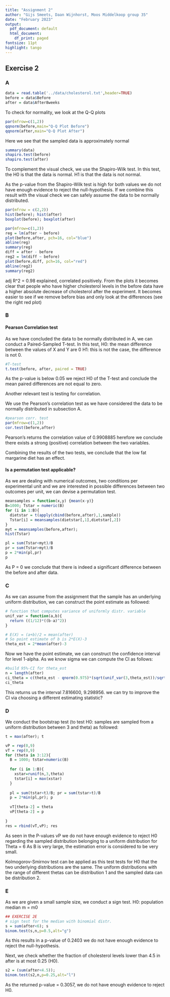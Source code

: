 ```yaml
---
title: "Assignment 2"
author: "Gijs Smeets, Daan Wijnhorst, Moos Middelkoop group 35"
date: "February 2023"
output:
  pdf_document: default
  html_document:
    df_print: paged
fontsize: 11pt
highlight: tango
---
```


## Exercise 2

### A


```r
data = read.table('../data/cholesterol.txt',header=TRUE)
before = data$Before
after = data$After8weeks
```
To check for normality, we look at the Q-Q plots
```r
par(mfrow=c(1,2))
qqnorm(before,main="Q-Q Plot Before")
qqnorm(after,main="Q-Q Plot After")
```
Here we see that the sampled data is approximately normal
```r
summary(data)
shapiro.test(before)
shapiro.test(after)
```
To complement the visual check, we use the Shapiro-Wilk test. 
In this test, the H0 is that the data is normal. H1 is that the data is not normal.

As the p-value from the Shapiro-Wilk test is high for both values we do not have enough evidence to reject the null-hypothesis.
If we combine this result with the visual check we can safely assume the data to be normally distributed.

```r
par(mfrow = c(2,2))
hist(before); hist(after)
boxplot(before); boxplot(after)
```


```r
par(mfrow=c(1,2))
reg = lm(after ~ before)
plot(before,after, pch=16, col="blue")
abline(reg)
summary(reg) 
diff = after - before
reg2 = lm(diff ~ before)
plot(before,diff, pch=16, col="red")
abline(reg2)
summary(reg2)
```
adj R^2 = 0.98 explained, correlated positively.
From the plots it becomes clear that people who have higher cholesterol levels in the before data have a higher absolute decrease of cholesterol after the experiment.
It becomes easier to see if we remove before bias and only look at the differences (see the right red plot)

### B
#### Pearson Correlation test
As we have concluded the data to be normally distributed in A, we can conduct a Paired-Sampled T-test.
In this test, H0: the mean difference between the values of X and Y are 0 H1: this is not the case, the difference is not 0.

```r
#T-test
t.test(before, after, paired = TRUE)
```
As the p-value is below 0.05 we reject H0 of the T-test and conclude the mean paired differences are not equal to zero.

Another relevant test is testing for correlation.

We use the Pearson's correlation test as we have considered the data to be normally distributed in subsection A.

```r
#pearson corr. test
par(mfrow=c(1,2))
cor.test(before,after)
```
Pearson's returns the correlation value of 0.9908885 herefore we conclude there exists a strong (positive) correlation between the two variables.

Combining the results of the two tests, we conclude that the low fat margarine diet has an effect.

#### Is a permutation test applicable?
As we are dealing with numerical outcomes, two conditions per experimental unit and we are interested in possible differences between two outcomes per unit, we can devise a permutation test.

```r
meansamples = function(x,y) {mean(x-y)}
B=1000; Tstar = numeric(B)
for (i in 1:B){
  dietstar = t(apply(cbind(before,after),1,sample))
  Tstar[i] = meansamples(dietstar[,1],dietstar[,2])
}
myt = meansamples(before,after);
hist(Tstar)
```
```r
pl = sum(Tstar<myt)/B
pr = sum(Tstar>myt)/B
p = 2*min(pl,pr)
p
```
As P = 0 we conclude that there is indeed a significant difference between the before and after data.

### C
As we can assume from the assignment that the sample has an underlying uniform distribution, we can construct the point estimate as followed:
```r
# function that computes variance of uniformly distr. variable
unif_var = function(a,b){
  return ((1/12)*((b-a)^2))
}

# E(X) = (a+b)/2 = mean(after)
# So point estimate of b is 2*E(X)-3
theta_est = 2*mean(after)-3
```
Now we have the point estimate, we can construct the confidence interval for level 1-alpha. As we know sigma we can compute the CI as follows:
```r
#build 95%-CI for theta_est
n = length(after)
ci_theta = c(theta_est - qnorm(0.975)*(sqrt(unif_var(3,theta_est))/sqrt(n)), theta_est + qnorm(0.975)*(sqrt(unif_var(3,theta_est))/sqrt(n)))
ci_theta


```
This returns us the interval 7.816600, 9.298956.
we can try to improve the CI via choosing a different estimating statistic?


### D

We conduct the bootstrap test (to test H0: samples are sampled from a uniform distribution between 3 and theta)  as followed: 
```r
t = max(after); t

vP = rep(0,9)
vT = rep(0,9)
for (theta in 3:12){
  B = 1000; tstar=numeric(B)
  
  for (i in 1:B){
    xstar=runif(n,3,theta)
    tstar[i] = max(xstar)
  }
  
  pl = sum(tstar<t)/B; pr = sum(tstar>t)/B
  p = 2*min(pl,pr); p
  
  vT[theta-2] = theta
  vP[theta-2] = p
  
}
res = rbind(vT,vP); res

```

As seen in the P-values vP we do not have enough evidence to reject H0 regarding the sampled distribution belonging to a uniform distribution for Theta = 6
As B is very large, the estimation error is considered to be very small.

Kolmogorov-Smirnov test can be applied as this test tests for H0 that the two underlying distributions are the same. The uniform distributions with the range of different thetas can be distribution 1 and the sampled data can be distribution 2.

### E
As we are given a small sample size, we conduct a sign test. H0: population median m = m0
```r
## EXERCISE 2E
# sign test for the median with binomial distr.
s = sum(after<6); s
binom.test(s,n,p=0.5,alt="g") 
```
As this results in a p-value of 0.2403 we do not have enough evidence to reject the null-hypothesis.

Next, we check whether the fraction of cholesterol levels lower than 4.5 in after is at most 0.25 (H0).

```r
s2 = (sum(after<4.5));
binom.test(s2,n,p=0.25,alt="l")
```
As the returned p-value = 0.3057, we do not have enough evidence to reject H0. 